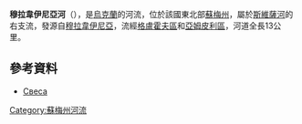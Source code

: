 '''穆拉韋伊尼亞河'''（{{lang-uk|Муравейня}}），是[[烏克蘭|烏克蘭]]的河流，位於該國東北部[[蘇梅州|蘇梅州]]，屬於[[斯維薩河|斯維薩河]]的右支流，發源自[[穆拉韋伊尼亞|穆拉韋伊尼亞]]，流經[[格盧霍夫區|格盧霍夫區]]和[[亞姆皮利區|亞姆皮利區]]，河道全長13公里。

==參考資料==
* [http://www.menr.gov.ua/media/files/4Pasport2008_sumy.doc Свеса]{{dead link|date=2018年1月 |bot=InternetArchiveBot |fix-attempted=yes }}

{{DEFAULTSORT:Муравейня}}
[[Category:蘇梅州河流|Category:蘇梅州河流]]


{{Ukraine-river-stub}}